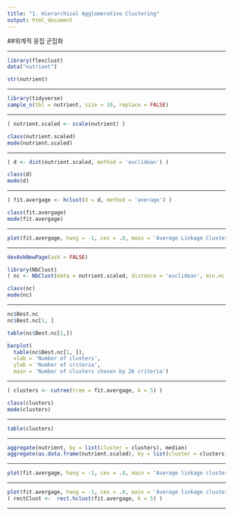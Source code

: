 ---
title: "1. Hierarchical Agglomerative Clustering"
output: html_document
---

##위계적 응집 군집화

---

```{r eval=TRUE, include=TRUE, echo=TRUE, message=FALSE, warning=FALSE}

library(flexclust)
data("nutrient")

str(nutrient)
```

---

```{r eval=TRUE, include=TRUE, echo=TRUE, message=FALSE, warning=FALSE}

library(tidyverse)
sample_n(tbl = nutrient, size = 10, replace = FALSE)
```

---

```{r eval=TRUE, include=TRUE, echo=TRUE, message=FALSE, warning=FALSE}

( nutrient.scaled <- scale(nutrient) )

class(nutrient.scaled)
mode(nutrient.scaled)
```

---

```{r eval=TRUE, include=TRUE, echo=TRUE, message=FALSE, warning=FALSE}

( d <- dist(nutrient.scaled, method = 'euclidean') )

class(d)
mode(d)
```

---

```{r eval=TRUE, include=TRUE, echo=TRUE, message=FALSE, warning=FALSE}

( fit.avergage <- hclust(d = d, method = 'average') )

class(fit.avergage)
mode(fit.avergage)
```

---

```{r eval=TRUE, include=TRUE, echo=TRUE, message=FALSE, warning=FALSE}

plot(fit.avergage, hang = -1, cex = .8, main = 'Average Linkage Clustering')
```

---

```{r eval=TRUE, include=TRUE, echo=TRUE, message=FALSE, warning=FALSE}

devAskNewPage(ask = FALSE)

library(NbClust)
( nc <- NbClust(data = nutrient.scaled, distance = 'euclidean', min.nc = 2, max.nc = 15, method = 'average') )

class(nc)
mode(nc)
```

---

```{r eval=TRUE, include=TRUE, echo=TRUE, message=FALSE, warning=FALSE}

nc$Best.nc
nc$Best.nc[1, ]

table(nc$Best.nc[1,])

barplot(
  table(nc$Best.nc[1, ]),
  xlab = 'Number of clusters',
  ylab = 'Number of criteria',
  main = 'Number of clusters chosen by 26 criteria')
```

---

```{r eval=TRUE, include=TRUE, echo=TRUE, message=FALSE, warning=FALSE}

( clusters <- cutree(tree = fit.avergage, k = 5) )

class(clusters)
mode(clusters)
```

---

```{r eval=TRUE, include=TRUE, echo=TRUE, message=FALSE, warning=FALSE}

table(clusters)
```

---

```{r eval=TRUE, include=TRUE, echo=TRUE, message=FALSE, warning=FALSE}

aggregate(nutrient, by = list(cluster = clusters), median)
aggregate(as.data.frame(nutrient.scaled), by = list(cluster = clusters), median)
```

---

```{r eval=TRUE, include=TRUE, echo=TRUE, message=FALSE, warning=FALSE}

plot(fit.avergage, hang = -1, cex = .8, main = 'Average linkage clustering\n5 Cluster solution')
```

---

```{r eval=TRUE, include=TRUE, echo=TRUE, message=FALSE, warning=FALSE}

plot(fit.avergage, hang = -1, cex = .8, main = 'Average linkage clustering\n5 Cluster solution')
( rectClust <-  rect.hclust(fit.avergage, k = 5) )
```

---
